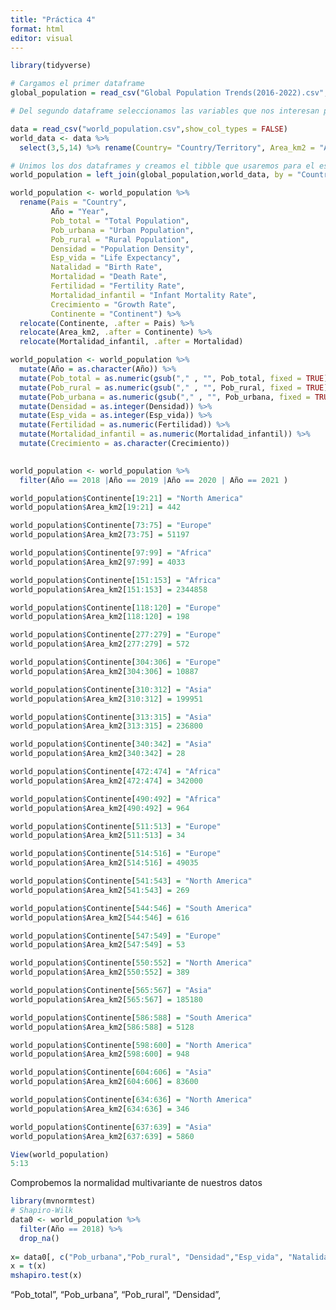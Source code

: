 ```yaml
---
title: "Práctica 4"
format: html
editor: visual
---
```

```r
library(tidyverse)

# Cargamos el primer dataframe
global_population = read_csv("Global Population Trends(2016-2022).csv", show_col_types = FALSE) 

# Del segundo dataframe seleccionamos las variables que nos interesan para el estudio

data = read_csv("world_population.csv",show_col_types = FALSE)
world_data <- data %>% 
  select(3,5,14) %>% rename(Country= "Country/Territory", Area_km2 = "Area (km²)")   

# Unimos los dos dataframes y creamos el tibble que usaremos para el estudio
world_population = left_join(global_population,world_data, by = "Country")

```

```r
world_population <- world_population %>% 
  rename(Pais = "Country", 
         Año = "Year", 
         Pob_total = "Total Population", 
         Pob_urbana = "Urban Population", 
         Pob_rural = "Rural Population", 
         Densidad = "Population Density", 
         Esp_vida = "Life Expectancy", 
         Natalidad = "Birth Rate", 
         Mortalidad = "Death Rate", 
         Fertilidad = "Fertility Rate", 
         Mortalidad_infantil = "Infant Mortality Rate", 
         Crecimiento = "Growth Rate", 
         Continente = "Continent") %>% 
  relocate(Continente, .after = Pais) %>% 
  relocate(Area_km2, .after = Continente) %>% 
  relocate(Mortalidad_infantil, .after = Mortalidad) 

```

```r
world_population <- world_population %>% 
  mutate(Año = as.character(Año)) %>% 
  mutate(Pob_total = as.numeric(gsub("," , "", Pob_total, fixed = TRUE))) %>%
  mutate(Pob_rural = as.numeric(gsub("," , "", Pob_rural, fixed = TRUE))) %>%
  mutate(Pob_urbana = as.numeric(gsub("," , "", Pob_urbana, fixed = TRUE))) %>% 
  mutate(Densidad = as.integer(Densidad)) %>% 
  mutate(Esp_vida = as.integer(Esp_vida)) %>% 
  mutate(Fertilidad = as.numeric(Fertilidad)) %>% 
  mutate(Mortalidad_infantil = as.numeric(Mortalidad_infantil)) %>% 
  mutate(Crecimiento = as.character(Crecimiento))
  
```

```r
world_population <- world_population %>% 
  filter(Año == 2018 |Año == 2019 |Año == 2020 | Año == 2021 )
```

```r
world_population$Continente[19:21] = "North America"
world_population$Area_km2[19:21] = 442

world_population$Continente[73:75] = "Europe"
world_population$Area_km2[73:75] = 51197

world_population$Continente[97:99] = "Africa"
world_population$Area_km2[97:99] = 4033

world_population$Continente[151:153] = "Africa"
world_population$Area_km2[151:153] = 2344858

world_population$Continente[118:120] = "Europe"
world_population$Area_km2[118:120] = 198

world_population$Continente[277:279] = "Europe"
world_population$Area_km2[277:279] = 572

world_population$Continente[304:306] = "Europe"
world_population$Area_km2[304:306] = 10887

world_population$Continente[310:312] = "Asia"
world_population$Area_km2[310:312] = 199951

world_population$Continente[313:315] = "Asia"
world_population$Area_km2[313:315] = 236800

world_population$Continente[340:342] = "Asia"
world_population$Area_km2[340:342] = 28

world_population$Continente[472:474] = "Africa"
world_population$Area_km2[472:474] = 342000

world_population$Continente[490:492] = "Africa"
world_population$Area_km2[490:492] = 964

world_population$Continente[511:513] = "Europe"
world_population$Area_km2[511:513] = 34

world_population$Continente[514:516] = "Europe"
world_population$Area_km2[514:516] = 49035

world_population$Continente[541:543] = "North America"
world_population$Area_km2[541:543] = 269

world_population$Continente[544:546] = "South America"
world_population$Area_km2[544:546] = 616

world_population$Continente[547:549] = "Europe"
world_population$Area_km2[547:549] = 53

world_population$Continente[550:552] = "North America"
world_population$Area_km2[550:552] = 389

world_population$Continente[565:567] = "Asia"
world_population$Area_km2[565:567] = 185180

world_population$Continente[586:588] = "South America"
world_population$Area_km2[586:588] = 5128

world_population$Continente[598:600] = "North America"
world_population$Area_km2[598:600] = 948

world_population$Continente[604:606] = "Asia"
world_population$Area_km2[604:606] = 83600

world_population$Continente[634:636] = "North America"
world_population$Area_km2[634:636] = 346

world_population$Continente[637:639] = "Asia"
world_population$Area_km2[637:639] = 5860

View(world_population)
5:13
```


Comprobemos la normalidad multivariante de nuestros datos
```r
library(mvnormtest)
# Shapiro-Wilk
data0 <- world_population %>% 
  filter(Año == 2018) %>% 
  drop_na() 
  
x= data0[, c("Pob_urbana","Pob_rural", "Densidad","Esp_vida", "Natalidad", "Mortalidad", "Mortalidad_infantil", "Fertilidad")]
x = t(x)
mshapiro.test(x)
```

"Pob_total", "Pob_urbana", "Pob_rural", "Densidad", 












